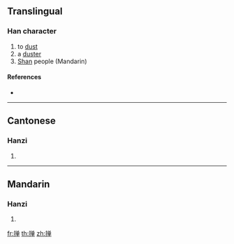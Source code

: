 {{also|撣}}
==Translingual==

===Han character===
{{Han char|rn=64|rad=手|as=08|sn=11|four=|canj=手金田十 (QCWJ)}}

# to [[dust]]
# a [[duster]]
# [[Shan]] people (Mandarin)

====References====
* {{Han ref|kx=0440.181|hdz=31906.050|uh=63B8|ud=25528}}

----

==Cantonese==

===Hanzi===
{{yue-hanzi|jyut=|y=daan6, sin6|tra=撣}}

# {{defn|Cantonese}}

----

==Mandarin==

===Hanzi===
{{cmn-hanzi|tra=撣|pin=[[chán]] ([[chan2]]), [[dǎn]] ([[dan3]]), [[shǎn]] ([[shan3]]), [[shàn]] ([[shan4]])|wg=ch'an<sup>2</sup>, tan<sup>3</sup>, shan<sup>3</sup>, shan<sup>4</sup>}}

# {{defn|Mandarin}}

[[fr:掸]]
[[th:掸]]
[[zh:掸]]